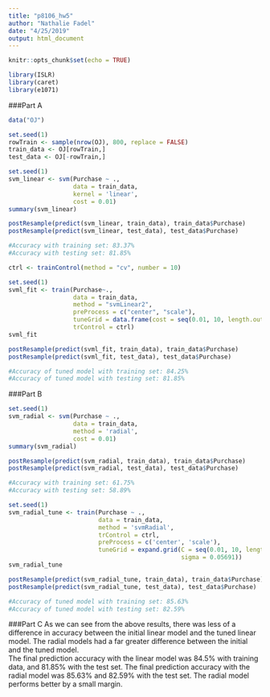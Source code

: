 ```yaml
---
title: "p8106_hw5"
author: "Nathalie Fadel"
date: "4/25/2019"
output: html_document
---
```


```r
knitr::opts_chunk$set(echo = TRUE)
```

```r
library(ISLR)
library(caret)
library(e1071)
```

###Part A
```r
data("OJ")

set.seed(1)
rowTrain <- sample(nrow(OJ), 800, replace = FALSE)
train_data <- OJ[rowTrain,]
test_data <- OJ[-rowTrain,]

set.seed(1)
svm_linear <- svm(Purchase ~ ., 
                  data = train_data,
                  kernel = 'linear',
                  cost = 0.01)
summary(svm_linear)

postResample(predict(svm_linear, train_data), train_data$Purchase)
postResample(predict(svm_linear, test_data), test_data$Purchase)

#Accuracy with training set: 83.37%
#Accuracy with testing set: 81.85%

ctrl <- trainControl(method = "cv", number = 10)

set.seed(1)
svml_fit <- train(Purchase~., 
                  data = train_data, 
                  method = "svmLinear2",
                  preProcess = c("center", "scale"),
                  tuneGrid = data.frame(cost = seq(0.01, 10, length.out = 20)),
                  trControl = ctrl)
svml_fit

postResample(predict(svml_fit, train_data), train_data$Purchase)
postResample(predict(svml_fit, test_data), test_data$Purchase)

#Accuracy of tuned model with training set: 84.25%
#Accuracy of tuned model with testing set: 81.85%

```

###Part B
```r
set.seed(1)
svm_radial <- svm(Purchase ~ ., 
                  data = train_data,
                  method = 'radial',
                  cost = 0.01)
summary(svm_radial)

postResample(predict(svm_radial, train_data), train_data$Purchase)
postResample(predict(svm_radial, test_data), test_data$Purchase)

#Accuracy with training set: 61.75%
#Accuracy with testing set: 58.89%

set.seed(1)
svm_radial_tune <- train(Purchase ~ ., 
                         data = train_data,
                         method = 'svmRadial',
                         trControl = ctrl,
                         preProcess = c('center', 'scale'),
                         tuneGrid = expand.grid(C = seq(0.01, 10, length.out = 20),
                                                sigma = 0.05691))
svm_radial_tune

postResample(predict(svm_radial_tune, train_data), train_data$Purchase)
postResample(predict(svm_radial_tune, test_data), test_data$Purchase)

#Accuracy of tuned model with training set: 85.63%
#Accuracy of tuned model with testing set: 82.59%

```

###Part C
As we can see from the above results, there was less of a difference in accuracy between the initial linear model and the tuned linear model. The radial models had a far greater difference between the initial and the tuned model.   
The final prediction accuracy with the linear model was 84.5% with training data, and 81.85% with the test set. The final prediction accuracy with the radial model was 85.63% and 82.59% with the test set. The radial model performs better by a small margin.




